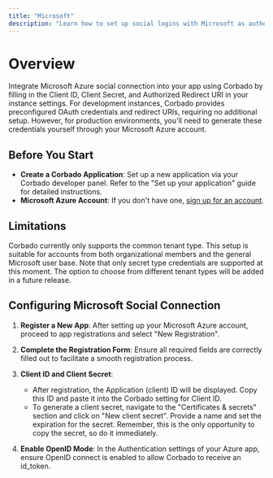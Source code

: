 ```yaml
---
title: "Microsoft"
description: "Learn how to set up social logins with Microsoft as authentication provider."
---
```


# Overview

Integrate Microsoft Azure social connection into your app using Corbado by filling in the Client ID, Client Secret, and Authorized Redirect URI in your instance settings. For development instances, Corbado provides preconfigured OAuth credentials and redirect URIs, requiring no additional setup. However, for production environments, you'll need to generate these credentials yourself through your Microsoft Azure account.

## Before You Start

- **Create a Corbado Application**: Set up a new application via your Corbado developer panel. Refer to the "Set up your application" guide for detailed instructions.
- **Microsoft Azure Account**: If you don't have one, [sign up for an account](https://portal.azure.com).

## Limitations

Corbado currently only supports the common tenant type. This setup is suitable for accounts from both organizational members and the general Microsoft user base. Note that only secret type credentials are supported at this moment. The option to choose from different tenant types will be added in a future release.

## Configuring Microsoft Social Connection

1. **Register a New App**: After setting up your Microsoft Azure account, proceed to app registrations and select "New Registration".

2. **Complete the Registration Form**: Ensure all required fields are correctly filled out to facilitate a smooth registration process.

3. **Client ID and Client Secret**:
   - After registration, the Application (client) ID will be displayed. Copy this ID and paste it into the Corbado setting for Client ID.
   - To generate a client secret, navigate to the "Certificates & secrets" section and click on "New client secret". Provide a name and set the expiration for the secret. Remember, this is the only opportunity to copy the secret, so do it immediately.

4. **Enable OpenID Mode**: In the Authentication settings of your Azure app, ensure OpenID connect is enabled to allow Corbado to receive an id_token.



